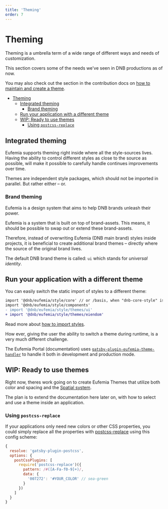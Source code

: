 ```yaml
---
title: 'Theming'
order: 7
---
```


# Theming

Theming is a umbrella term of a wide range of different ways and needs of customization.

This section covers some of the needs we've seen in DNB productions as of now.

You may also check out the section in the contribution docs on [how to maintain and create a theme](/contribute/style-guides/theming/).

- [Theming](#theming)
  - [Integrated theming](#integrated-theming)
    - [Brand theming](#brand-theming)
  - [Run your application with a different theme](#run-your-application-with-a-different-theme)
  - [WIP: Ready to use themes](#wip-ready-to-use-themes)
    - [Using `postcss-replace`](#using-postcss-replace)

## Integrated theming

Eufemia supports theming right inside where all the style-sources lives. Having the ability to control different styles as close to the source as possible, will make it possible to carefully handle continues improvements over time.

Themes are independent style packages, which should not be imported in parallel. But rather either – or.

### Brand theming

Eufemia is a design system that aims to help DNB brands unleash their power.

Eufemia is a system that is built on top of brand-assets. This means, it should be possible to swap out or extend these brand-assets.

Therefore, instead of overwriting Eufemia (DNB main brand) styles inside projects, it is beneficial to create additional brand themes – directly where the source of the original brand lives.

The default DNB brand theme is called: `ui` which stands for _universal identity_.

## Run your application with a different theme

You can easily switch the static import of styles to a different theme:

```diff
import '@dnb/eufemia/style/core' // or /basis, when "dnb-core-style" is used
import '@dnb/eufemia/style/components'
- import '@dnb/eufemia/style/themes/ui'
+ import '@dnb/eufemia/style/themes/eiendom'
```

Read more about [how to import styles](/uilib/usage/customisation/styling/consume-styles/#importing-the-css).

How ever, giving the user the ability to switch a theme during runtime, is a very much different challenge.

The Eufemia Portal (documentation) uses [`gatsby-plugin-eufemia-theme-handler`](https://github.com/dnbexperience/eufemia/tree/main/packages/gatsby-plugin-eufemia-theme-handler) to handle it both in development and production mode.

## WIP: Ready to use themes

Right now, theres work going on to create Eufemia Themes that utilize both color and spacing and the [Spatial system](/quickguide-designer/spatial-system).

The plan is to extend the documentation here later on, with how to select and use a theme inside an application.

### Using `postcss-replace`

If your applications only need new colors or other CSS properties, you could simply replace all the properties with [postcss-replace](https://www.npmjs.com/package/postcss-replace) using this config scheme:

```js
{
  resolve: 'gatsby-plugin-postcss',
  options: {
    postCssPlugins: [
      require('postcss-replace')({
        pattern: /#([A-Fa-f0-9]+)/,
        data: {
          '007272': '#YOUR_COLOR' // sea-green
        }
      })
    ]
  }
}
```
